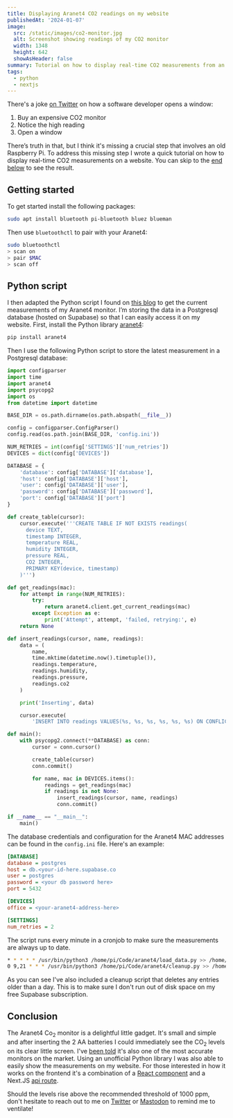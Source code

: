 ```yaml
---
title: Displaying Aranet4 CO2 readings on my website
publishedAt: '2024-01-07'
image:
  src: /static/images/co2-monitor.jpg
  alt: Screenshot showing readings of my CO2 monitor
  width: 1348
  height: 642
  showAsHeader: false
summary: Tutorial on how to display real-time CO2 measurements from an Aranet4 monitor on my website using a Raspberry Pi.
tags:
  - python
  - nextjs
---
```


There's a joke [on Twitter](https://twitter.com/markdalgleish/status/1735476090230210653) on how a software developer opens a window:
 
1. Buy an expensive CO2 monitor
2. Notice the high reading
3. Open a window

There’s truth in that, but I think it's missing a crucial step that involves an old Raspberry Pi. To address this missing step I wrote a quick tutorial on how to display real-time CO2 measurements on a website. You can skip to the [end below](/blog/aranet4-co2-monitor#conclusion) to see the result. 

## Getting started

To get started install the following packages:

```sh
sudo apt install bluetooth pi-bluetooth bluez blueman
```

Then use `bluetoothctl` to pair with your Aranet4:

```sh
sudo bluetoothctl
> scan on
> pair $MAC
> scan off
```

## Python script

I then adapted the Python script I found on [this blog](https://www.furidamu.org/blog/2023/03/04/saving-aranet4-data-to-raspberry-pi/) to get the current measurements of my Aranet4 monitor. I’m storing the data in a Postgresql database (hosted on Supabase) so that I can easily access it on my website. First, install the Python library [aranet4](https://github.com/Anrijs/Aranet4-Python):

```sh
pip install aranet4
```

Then I use the following Python script to store the latest measurement in a Postgresql database:


```python
import configparser
import time
import aranet4
import psycopg2
import os
from datetime import datetime

BASE_DIR = os.path.dirname(os.path.abspath(__file__))

config = configparser.ConfigParser()
config.read(os.path.join(BASE_DIR, 'config.ini'))

NUM_RETRIES = int(config['SETTINGS']['num_retries'])
DEVICES = dict(config['DEVICES'])

DATABASE = {
    'database': config['DATABASE']['database'],
    'host': config['DATABASE']['host'],
    'user': config['DATABASE']['user'],
    'password': config['DATABASE']['password'],
    'port': config['DATABASE']['port']
}

def create_table(cursor):
    cursor.execute('''CREATE TABLE IF NOT EXISTS readings(
      device TEXT,
      timestamp INTEGER,
      temperature REAL,
      humidity INTEGER,
      pressure REAL,
      CO2 INTEGER,
      PRIMARY KEY(device, timestamp)
    )''')

def get_readings(mac):
    for attempt in range(NUM_RETRIES):
        try:
            return aranet4.client.get_current_readings(mac)
        except Exception as e:
            print('Attempt', attempt, 'failed, retrying:', e)
    return None

def insert_readings(cursor, name, readings):
    data = (
        name,
        time.mktime(datetime.now().timetuple()),
        readings.temperature,
        readings.humidity,
        readings.pressure,
        readings.co2
    )

    print('Inserting', data)

    cursor.execute(
        'INSERT INTO readings VALUES(%s, %s, %s, %s, %s, %s) ON CONFLICT DO NOTHING', data)

def main():
    with psycopg2.connect(**DATABASE) as conn:
        cursor = conn.cursor()

        create_table(cursor)
        conn.commit()

        for name, mac in DEVICES.items():
            readings = get_readings(mac)
            if readings is not None:
                insert_readings(cursor, name, readings)
                conn.commit()

if __name__ == "__main__":
    main()
```

The database credentials and configuration for the Aranet4 MAC addresses can be found in the `config.ini` file. Here's an example:

```ini
[DATABASE]
database = postgres
host = db.<your-id-here.supabase.co
user = postgres
password = <your db password here>
port = 5432

[DEVICES]
office = <your-aranet4-address-here>

[SETTINGS]
num_retries = 2
```

The script runs every minute in a cronjob to make sure the measurements are always up to date.

```sh
* * * * * /usr/bin/python3 /home/pi/Code/aranet4/load_data.py >> /home/pi/Code/aranet4/logs/load_data.txt 2>&1
0 9,21 * * * /usr/bin/python3 /home/pi/Code/aranet4/cleanup.py >> /home/pi/Code/aranet4/logs/cleanup.txt 2>&1
```

As you can see I've also included a cleanup script that deletes any entries older than a day. This is to make sure I don't run out of disk space on my free Supabase subscription.


## Conclusion

The Aranet4 Co<sub>2</sub> monitor is a delightful little gadget. It's small and simple and after inserting the 2 AA batteries I could immediately see the CO<sub>2</sub> levels on its clear little screen. I've [been told](https://twitter.com/PJUllrich/status/1737484637293711647) it's also one of the most accurate monitors on the market. Using an unofficial Python library I was also able to easily show the measurements on my website. For those interested in how it works on the frontend it's a combination of a [React component](https://github.com/vnglst/koenvangilst.nl/edit/main/app/dashboard/co2/(components)/Co2Monitor.tsx) and a Next.JS [api route](app/api/co2/route.ts). 

Should the levels rise above the recommended threshold of 1000 ppm, don't hesitate to reach out to me on [Twitter](https://twitter.com/intent/tweet?text=@vnglst%20Open%20a%20window%20now!) or [Mastodon](https://elk.zone/hachyderm.io/@vnglst) to remind me to ventilate!

<Co2Monitor />